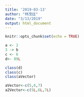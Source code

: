 ```yaml
---
title: '2019-03-13'
author: "林茂廷"
date: "3/13/2019"
output: html_document
---
```


```r
knitr::opts_chunk$set(echo = TRUE)
```

```r
a <- 2
3 -> b
c <- 6
d<- 89L
```

```r
class(d)
class(c)
class(aVector)
```

```r
aVector<-c(5,6,7)
a2Vector<-c(5L,6L,7L)
```





